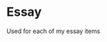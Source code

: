 


<Meta title="Design-System/Writing/Essay" component={Essay} />

# Essay

Used for each of my essay items

<Canvas>
  <Story
    name="Default"
    args={{ slug: "/essay", title: "Essay", date: "2022" }}
  />
</Canvas>

<ArgsTable of={Essay} story="Default" />
